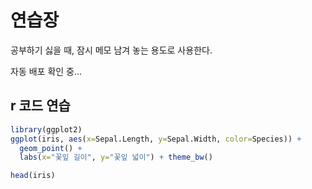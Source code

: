 # 연습장

공부하기 싫을 때, 잠시 메모 남겨 놓는 용도로 사용한다.  

자동 배포 확인 중...  

## r 코드 연습

```r
library(ggplot2)
ggplot(iris, aes(x=Sepal.Length, y=Sepal.Width, color=Species)) +
  geom_point() +
  labs(x="꽃잎 길이", y="꽃잎 넓이") + theme_bw()
```

```r
head(iris)
```

